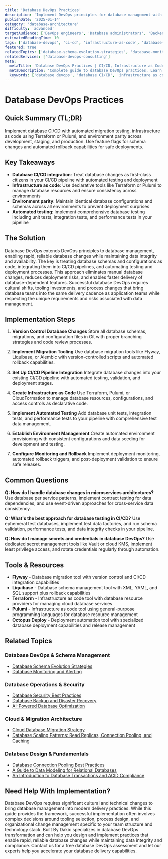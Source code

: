 ```yaml
---
title: 'Database DevOps Practices'
description: 'Implement DevOps principles for database management with automated deployments, CI/CD pipelines, and infrastructure as code for database changes.'
publishDate: '2025-01-14'
category: 'database-architecture'
difficulty: 'advanced'
targetAudience: ['DevOps engineers', 'Database administrators', 'Backend developers']
estimatedReadingTime: 10
tags: ['database-devops', 'ci-cd', 'infrastructure-as-code', 'database-automation', 'devops-pipeline']
featured: true
relatedTopics: ['database-schema-evolution-strategies', 'database-monitoring-alerting', 'database-security-best-practices', 'database-backup-disaster-recovery', 'cloud-database-migration-strategy', 'database-scaling-patterns-read-replicas-connection-pooling-and-caching', 'database-connection-pooling-best-practices', 'a-guide-to-data-modeling-for-relational-databases', 'an-introduction-to-database-transactions-and-acid-compliance', 'ai-powered-database-optimization']
relatedServices: ['database-devops-consulting']
meta:
  metaTitle: 'Database DevOps Practices | CI/CD, Infrastructure as Code Guide'
  metaDescription: 'Complete guide to database DevOps practices. Learn CI/CD pipelines, infrastructure as code, and automation for database management and deployments.'
  keywords: ['database devops', 'database CI/CD', 'infrastructure as code', 'database automation', 'database pipeline']
---
```


# Database DevOps Practices

## Quick Summary (TL;DR)

Implement database CI/CD with automated migration testing, infrastructure as code using Terraform or Pulumi, and environment parity across development, staging, and production. Use feature flags for schema changes and automated rollback capabilities for safe deployments.

## Key Takeaways

- **Database CI/CD integration**: Treat database changes as first-class citizens in your CI/CD pipeline with automated testing and deployment
- **Infrastructure as code**: Use declarative tools like Terraform or Pulumi to manage database resources and ensure consistency across environments
- **Environment parity**: Maintain identical database configurations and schemas across all environments to prevent deployment surprises
- **Automated testing**: Implement comprehensive database testing including unit tests, integration tests, and performance tests in your pipeline

## The Solution

Database DevOps extends DevOps principles to database management, enabling rapid, reliable database changes while maintaining data integrity and availability. The key is treating database schemas and configurations as code, integrating them into CI/CD pipelines, and automating testing and deployment processes. This approach eliminates manual database changes, reduces deployment risks, and enables faster delivery of database-dependent features. Successful database DevOps requires cultural shifts, tooling investments, and process changes that bring database teams into the same delivery cadence as application teams while respecting the unique requirements and risks associated with data management.

## Implementation Steps

1. **Version Control Database Changes**
   Store all database schemas, migrations, and configuration files in Git with proper branching strategies and code review processes.

2. **Implement Migration Tooling**
   Use database migration tools like Flyway, Liquibase, or Alembic with version-controlled scripts and automated rollback capabilities.

3. **Set Up CI/CD Pipeline Integration**
   Integrate database changes into your existing CI/CD pipeline with automated testing, validation, and deployment stages.

4. **Create Infrastructure as Code**
   Use Terraform, Pulumi, or CloudFormation to manage database resources, configurations, and access controls as declarative code.

5. **Implement Automated Testing**
   Add database unit tests, integration tests, and performance tests to your pipeline with comprehensive test data management.

6. **Establish Environment Management**
   Create automated environment provisioning with consistent configurations and data seeding for development and testing.

7. **Configure Monitoring and Rollback**
   Implement deployment monitoring, automated rollback triggers, and post-deployment validation to ensure safe releases.

## Common Questions

**Q: How do I handle database changes in microservices architectures?**
Use database per service patterns, implement contract testing for data dependencies, and use event-driven approaches for cross-service data consistency.

**Q: What's the best approach for database testing in CI/CD?**
Use ephemeral test databases, implement test data factories, and run schema validation, performance tests, and data integrity checks in your pipeline.

**Q: How do I manage secrets and credentials in database DevOps?**
Use dedicated secret management tools like Vault or cloud KMS, implement least privilege access, and rotate credentials regularly through automation.

## Tools & Resources

- **Flyway** - Database migration tool with version control and CI/CD integration capabilities
- **Liquibase** - Database schema management tool with XML, YAML, and SQL support plus rollback capabilities
- **Terraform** - Infrastructure as code tool with database resource providers for managing cloud database services
- **Pulumi** - Infrastructure as code tool using general-purpose programming languages for database resource management
- **Octopus Deploy** - Deployment automation tool with specialized database deployment capabilities and release management

## Related Topics

### Database DevOps & Schema Management
- [Database Schema Evolution Strategies](/topics/database-schema-evolution-strategies)
- [Database Monitoring and Alerting](/topics/database-monitoring-alerting)

### Database Operations & Security
- [Database Security Best Practices](/topics/database-security-best-practices)
- [Database Backup and Disaster Recovery](/topics/database-backup-disaster-recovery)
- [AI-Powered Database Optimization](/topics/ai-powered-database-optimization)

### Cloud & Migration Architecture
- [Cloud Database Migration Strategy](/topics/cloud-database-migration-strategy)
- [Database Scaling Patterns: Read Replicas, Connection Pooling, and Caching](/topics/database-scaling-patterns-read-replicas-connection-pooling-and-caching)

### Database Design & Fundamentals
- [Database Connection Pooling Best Practices](/topics/database-connection-pooling-best-practices)
- [A Guide to Data Modeling for Relational Databases](/topics/a-guide-to-data-modeling-for-relational-databases)
- [An Introduction to Database Transactions and ACID Compliance](/topics/an-introduction-to-database-transactions-and-acid-compliance)

## Need Help With Implementation?

Database DevOps requires significant cultural and technical changes to bring database management into modern delivery practices. While this guide provides the framework, successful implementation often involves complex decisions around tooling selection, process design, and organizational change management specific to your team structure and technology stack. Built By Dakic specializes in database DevOps transformation and can help you design and implement practices that enable rapid, reliable database changes while maintaining data integrity and compliance. Contact us for a free database DevOps assessment and let our experts help you accelerate your database delivery capabilities.
